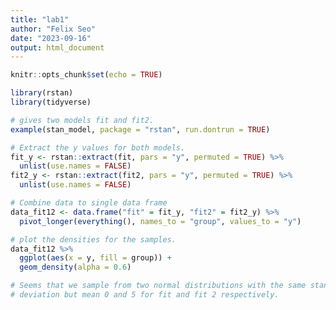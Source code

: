 ```yaml
---
title: "lab1"
author: "Felix Seo"
date: "2023-09-16"
output: html_document
---
```


```r
knitr::opts_chunk$set(echo = TRUE)
```


```r
library(rstan)
library(tidyverse)
```

```r
# gives two models fit and fit2.
example(stan_model, package = "rstan", run.dontrun = TRUE)

# Extract the y values for both models.
fit_y <- rstan::extract(fit, pars = "y", permuted = TRUE) %>% 
  unlist(use.names = FALSE) 
fit2_y <- rstan::extract(fit2, pars = "y", permuted = TRUE) %>% 
  unlist(use.names = FALSE) 

# Combine data to single data frame
data_fit12 <- data.frame("fit" = fit_y, "fit2" = fit2_y) %>% 
  pivot_longer(everything(), names_to = "group", values_to = "y")

# plot the densities for the samples.
data_fit12 %>% 
  ggplot(aes(x = y, fill = group)) +
  geom_density(alpha = 0.6)

# Seems that we sample from two normal distributions with the same standard 
# deviation but mean 0 and 5 for fit and fit 2 respectively. 
```

